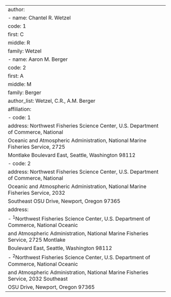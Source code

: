 ---
author:
  - name: Chantel R. Wetzel
    code: 1
    first: C
    middle: R
    family: Wetzel
  - name: Aaron M. Berger
    code: 2
    first: A
    middle: M
    family: Berger
author_list: Wetzel, C.R., A.M. Berger
affiliation:
  - code: 1
    address: Northwest Fisheries Science Center, U.S. Department of Commerce, National
      Oceanic and Atmospheric Administration, National Marine Fisheries Service, 2725
      Montlake Boulevard East, Seattle, Washington 98112
  - code: 2
    address: Northwest Fisheries Science Center, U.S. Department of Commerce, National
      Oceanic and Atmospheric Administration, National Marine Fisheries Service, 2032
      Southeast OSU Drive, Newport, Oregon 97365
address:
  - ^1^Northwest Fisheries Science Center, U.S. Department of Commerce, National Oceanic
    and Atmospheric Administration, National Marine Fisheries Service, 2725 Montlake
    Boulevard East, Seattle, Washington 98112
  - ^2^Northwest Fisheries Science Center, U.S. Department of Commerce, National Oceanic
    and Atmospheric Administration, National Marine Fisheries Service, 2032 Southeast
    OSU Drive, Newport, Oregon 97365
---
